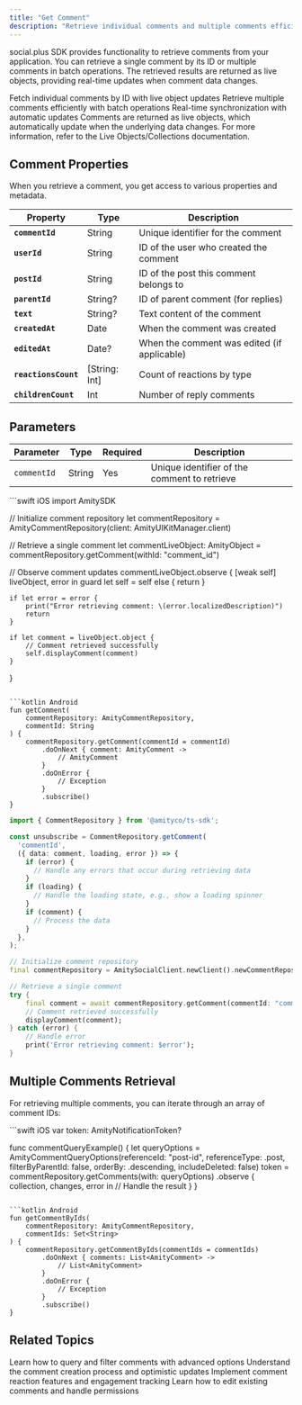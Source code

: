 ```yaml
---
title: "Get Comment"
description: "Retrieve individual comments and multiple comments efficiently with live object synchronization for iOS apps"
---
```


social.plus SDK provides functionality to retrieve comments from your application. You can retrieve a single comment by its ID or multiple comments in batch operations. The retrieved results are returned as live objects, providing real-time updates when comment data changes.

<CardGroup cols={3}>
  <Card title="Single Comment" icon="message">
    Fetch individual comments by ID with live object updates
  </Card>
  <Card title="Multiple Comments" icon="messages">
    Retrieve multiple comments efficiently with batch operations
  </Card>
  <Card title="Live Objects" icon="bolt">
    Real-time synchronization with automatic updates
  </Card>
</CardGroup>

<Info>
Comments are returned as live objects, which automatically update when the underlying data changes. For more information, refer to the Live Objects/Collections documentation.
</Info>

## Comment Properties

When you retrieve a comment, you get access to various properties and metadata.

| Property | Type | Description |
|----------|------|-------------|
| **`commentId`** | String | Unique identifier for the comment |
| **`userId`** | String | ID of the user who created the comment |
| **`postId`** | String | ID of the post this comment belongs to |
| **`parentId`** | String? | ID of parent comment (for replies) |
| **`text`** | String? | Text content of the comment |
| **`createdAt`** | Date | When the comment was created |
| **`editedAt`** | Date? | When the comment was edited (if applicable) |
| **`reactionsCount`** | [String: Int] | Count of reactions by type |
| **`childrenCount`** | Int | Number of reply comments |

## Parameters

| Parameter | Type | Required | Description |
|-----------|------|----------|-------------|
| `commentId` | String | Yes | Unique identifier of the comment to retrieve |

<CodeGroup>
```swift iOS
import AmitySDK

// Initialize comment repository
let commentRepository = AmityCommentRepository(client: AmityUIKitManager.client)

// Retrieve a single comment
let commentLiveObject: AmityObject<AmityComment> = commentRepository.getComment(withId: "comment_id")

// Observe comment updates
commentLiveObject.observe { [weak self] liveObject, error in
    guard let self = self else { return }
    
    if let error = error {
        print("Error retrieving comment: \(error.localizedDescription)")
        return
    }
    
    if let comment = liveObject.object {
        // Comment retrieved successfully
        self.displayComment(comment)
    }
}
```

```kotlin Android
fun getComment(
    commentRepository: AmityCommentRepository,
    commentId: String
) {
    commentRepository.getComment(commentId = commentId)
        .doOnNext { comment: AmityComment ->
            // AmityComment
        }
        .doOnError {
            // Exception
        }
        .subscribe()
}
```

```typescript TypeScript
import { CommentRepository } from '@amityco/ts-sdk';

const unsubscribe = CommentRepository.getComment(
  'commentId',
  ({ data: comment, loading, error }) => {
    if (error) {
      // Handle any errors that occur during retrieving data
    }
    if (loading) {
      // Handle the loading state, e.g., show a loading spinner
    }
    if (comment) {
      // Process the data
    }
  },
);
```

```dart Flutter
// Initialize comment repository
final commentRepository = AmitySocialClient.newClient().newCommentRepository();

// Retrieve a single comment
try {
    final comment = await commentRepository.getComment(commentId: "comment_id");
    // Comment retrieved successfully
    displayComment(comment);
} catch (error) {
    // Handle error
    print('Error retrieving comment: $error');
}
```
</CodeGroup>

## Multiple Comments Retrieval

For retrieving multiple comments, you can iterate through an array of comment IDs:

<CodeGroup>
```swift iOS
var token: AmityNotificationToken?

func commentQueryExample() {
    let queryOptions = AmityCommentQueryOptions(referenceId: "post-id", referenceType: .post, filterByParentId: false, orderBy: .descending, includeDeleted: false)
    token = commentRepository.getComments(with: queryOptions)
        .observe { collection, changes, error in
        // Handle the result
    }
}
```

```kotlin Android
fun getCommentByIds(
    commentRepository: AmityCommentRepository,
    commentIds: Set<String>
) {
    commentRepository.getCommentByIds(commentIds = commentIds)
        .doOnNext { comments: List<AmityComment> ->
            // List<AmityComment>
        }
        .doOnError {
            // Exception
        }
        .subscribe()
}
```
</CodeGroup>

## Related Topics

<CardGroup cols={2}>
  <Card title="Query Comments" href="/social-plus-sdk/social/content-management/comments/retrieval/query-comments" icon="search">
    Learn how to query and filter comments with advanced options
  </Card>
  <Card title="Create Comment" href="/social-plus-sdk/social/content-management/comments/creation/create-comment" icon="plus">
    Understand the comment creation process and optimistic updates
  </Card>
  <Card title="Comment Reactions" href="/social-plus-sdk/social/comments/get-comment-reaction-data" icon="heart">
    Implement comment reaction features and engagement tracking
  </Card>
  <Card title="Edit Comment" href="/social-plus-sdk/social/content-management/comments/actions/edit-comment" icon="edit">
    Learn how to edit existing comments and handle permissions
  </Card>
</CardGroup>
